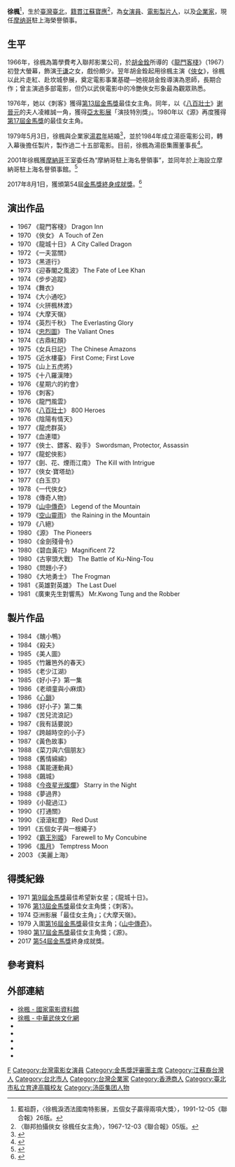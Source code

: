 {{Otheruses|徐枫 (政治人物)}}
{{藝人
| 姓名 = 徐楓
| 類型 = 女藝人
| 圖片 = 19701222徐楓.jpg
| 圖片尺寸 = 
| 圖片簡介 = 
| 本名 = 
| 外文名 = 
| 外文 = 
| 羅馬拼音 = Feng Hsu
| 英文名 = 
| 暱稱 = 
| 其他藝名 = 
| 國籍 = {{ROC}}
| 民族 = 
| 籍貫 = [[江蘇|江蘇]][[宝应县|寶應]]
| 出生日期 = {{birth_date_and_age|1950|12|17}}
| 出生地點 = {{ROC|臺灣省}}[[臺北市|臺北市]]
| 逝世日期 = 
| 逝世地點 = 
| 職業 = 演員、製片人
| 語言 = 
| 三圍 = 
| 教育程度 = [[育達商職|臺北育達商職]]
| 宗教信仰 = 
| 配偶 = {{marriage|徐志強|1976|1978|reason=divorced}}<br>{{marriage|湯君年|1979|2004|reason=widowed}}
| 兒女 = 2子
| 父母 = 
| 音樂類型 = 
| 演奏樂器 = 
| 出道地點 = 臺灣
| 出道作 = 《[[龍門客棧|龍門客棧]]》
| 出道日期 = 1966年
| 代表作 = 1967年《[[俠女|俠女]]》<br>1979年《[[山中傳奇|山中傳奇]]》<br>1981年《[[源|源]]》
| 活躍年代 = 1966年-至今
| 唱片公司 = 
| 經紀公司 = 
| 網站 = 
| 相關團體 = 
| goldenhorseawards = '''最有希望新女星'''<br>1971年 《[[龍城十日|龍城十日]]》<br>{{奖项|award=最佳女主角|year=[[第13屆金馬獎#最佳女主角|1976年]]|title=《[[刺客_(電影)|刺客]]》|role=|year2=[[第17屆金馬獎#最佳劇情片女主角|1980年]]|title2=《[[源|源]]》|role2=}}{{奖项|終身成就獎|[[第54屆金馬獎#終身成就獎|2017年]]}}
| IMDb = 0271799
| 現任成員 = 
| 過往成員 = 
| 音樂專輯 = 
| 電視節目 = 
| 舞台劇 = 
| 書籍 = 
}}
'''徐楓'''{{BD|1950年|12月17日}}<ref>藍祖蔚，〈徐楓淚洒法國南特影展，五個女子贏得兩項大獎〉，1991-12-05《聯合報》26版。</ref>，生於[[臺灣|臺灣]][[臺北|臺北]]，[[籍貫|籍貫]][[江蘇|江蘇]][[寶應縣|寶應]]<ref>〈聯邦拍攝俠女 徐楓任女主角〉，1967-12-03《聯合報》05版。</ref>，為[[女演員|女演員]]、[[電影|電影]][[製片人|製片人]]，以及[[企業家|企業家]]，現任[[摩纳哥|摩纳哥]]駐上海榮譽領事。

==生平==
1966年，徐楓為籌學費考入聯邦影業公司，於[[胡金銓|胡金銓]]所導的《[[龍門客棧|龍門客棧]]》（1967）初登大螢幕，飾演[[于谦|于谦]]之女，戲份頗少。翌年胡金銓起用徐楓主演《[[俠女|俠女]]》，徐楓以此片走紅、赴坎城參展，奠定電影事業基礎—她視胡金銓導演為恩師，長期合作；曾主演過多部電影，但仍以武俠電影中的冷艷俠女形象最為觀眾熟悉。

1976年，她以《刺客》獲得[[第13屆金馬獎|第13屆金馬獎]]最佳女主角。同年，以《[[八百壮士_(1976年电影)|八百壯士]]》[[谢晉元|谢晉元]]的夫人凌維誠一角，獲得[[亞太影展|亞太影展]]「演技特別獎」。1980年以《源》再度獲得[[第17屆金馬獎|第17屆金馬獎]]的最佳女主角。

1979年5月3日，徐楓與企業家[[湯君年|湯君年]]結婚<ref name=apple04>{{cite news|title=丈夫猝逝俠女徐楓崩潰|url=http://www.appledaily.com.tw/appledaily/article/headline/20041015/1306523/|author=|newspaper=[[蘋果日報_(台灣)|蘋果日報 (台灣)]]|access-date=2014-03-04|date=2002-08-12|archive-date=2016-09-25|archive-url=https://web.archive.org/web/20160925224651/http://www.appledaily.com.tw/appledaily/article/headline/20041015/1306523|dead-url=no}}</ref>，並於1984年成立湯臣電影公司，轉入幕後擔任製片，製作過二十五部電影。目前，徐楓為湯臣集團董事長<ref name=tomson>{{cite news|title=董事長介紹|url=http://www.tomson-group.com/big5/co_about.html|author=|work=湯臣集團|access-date=2014-05-18|date=|archive-date=2016-03-05|archive-url=https://web.archive.org/web/20160305002648/http://www.tomson-group.com/big5/co_about.html|dead-url=yes}}</ref>。

2001年徐楓獲[[摩納哥|摩納哥]]王室委任為“摩納哥駐上海名譽領事”，並同年於上海設立摩納哥駐上海名譽領事館。<ref>{{Cite web |url = http://www.fmprc.gov.cn/web/gjhdq_676201/gj_676203/oz_678770/1206_679522/1206x1_679536/ggzwwjjgxx_679540/t576541.shtml |date = 2017年2月 |title = 该国驻我外交机构信息 |publisher = [[中华人民共和国外交部|中华人民共和国外交部]] |accessdate = 2018-06-02 |archive-date = 2018-05-24 |archive-url = https://web.archive.org/web/20180524081736/http://www.fmprc.gov.cn/web/gjhdq_676201/gj_676203/oz_678770/1206_679522/1206x1_679536/ggzwwjjgxx_679540/t576541.shtml |dead-url = no }}</ref>

2017年8月1日，獲頒第54屆[[金馬獎終身成就獎|金馬獎終身成就獎]]。<ref>{{Cite web |url=http://www.goldenhorse.org.tw/news/detail/736 |title=銀幕俠女、金獎製片 徐楓 榮獲第54屆金馬獎終身成就獎 |access-date=2016-08-01 |publisher=台北金馬影展執行委員會 |date=2016-08-01 |archive-date=2017-08-01 |archive-url=https://web.archive.org/web/20170801160457/http://www.goldenhorse.org.tw/news/detail/736 |dead-url=no }}</ref>

==演出作品==
*1967 	《龍門客棧》 	Dragon Inn
*1970 	《俠女》 	A Touch of Zen
*1970 	《龍城十日》 	A City Called Dragon
*1972 	《一夫當關》 	　
*1973 	《黑道行》 	　
*1973 	《迎春閣之風波》 	The Fate of Lee Khan
*1974 	《步步追蹤》 	　
*1974 	《舞衣》 	　
*1974 	《大小通吃》 	　
*1974 	《火拼楓林渡》 	　
*1974 	《大摩天嶺》 	　
*1974 	《英烈千秋》 	The Everlasting Glory
*1974 	《[[忠烈圖|忠烈圖]]》 	The Valiant Ones
*1974 	《古鼎紅顏》 	　
*1975 	《女兵日記》 	The Chinese Amazons
*1975 	《近水樓臺》 	First Come; First Love
*1975 	《山上五虎將》 	　
*1975 	《十八羅漢陣》 	　
*1976 	《星期六的約會》 	　
*1976 	《刺客》 	　
*1976 	《龍門風雲》 	　
*1976 	《[[八百壮士_(1976年电影)|八百壯士]]》   800 Heroes
*1976 	《陰陽有情天》 	　
*1977 	《龍虎群英》 	　
*1977 	《血連環》 	　
*1977 	《俠士、鏢客、殺手》 	Swordsman, Protector, Assassin
*1977 	《龍蛇俠影》 	　
*1977 	《劍、花、煙雨江南》 	The Kill with Intrigue
*1977 	《俠女‧寶塔劫》 	　
*1977 	《白玉京》 	　
*1978 	《一代俠女》 	　
*1978 	《傳奇人物》 	　
*1979 	《[[山中傳奇|山中傳奇]]》 	Legend of the Mountain
*1979 	《[[空山靈雨|空山靈雨]]》  the Raining in the Mountain
*1979 	《八絕》 	　
*1980 	《源》 	The Pioneers
*1980 	《金劍殘骨令》 	　
*1980 	《碧血黃花》 	Magnificent 72
*1980 	《古寧頭大戰》 	The Battle of Ku-Ning-Tou
*1980 	《問題小子》 	　
*1980 	《大地勇士》 	The Frogman
*1981 	《英雄對英雄》 	The Last Duel
*1981 	《廣東先生對響馬》 	Mr.Kwong Tung and the Robber

==製片作品==
*1984 	《醜小鴨》 	　
*1984 	《殺夫》 	　
*1985 	《美人圖》 	　
*1985 	《竹籬笆外的春天》 	　
*1985 	《老少江湖》 	　
*1985 	《好小子》第一集 	　
*1986 	《老頑童與小麻煩》 	　
*1986 	《[[心鎖|心鎖]]》 	　
*1986 	《好小子》第二集 	　
*1987 	《苦兒流浪記》 	　
*1987 	《我有話要說》 	　
*1987 	《跨越時空的小子》 	　
*1987 	《黃色故事》 	　
*1988 	《菜刀與六個朋友》 	　
*1988 	《舊情綿綿》 	　
*1988 	《萬能運動員》 	　
*1988 	《飆城》 	　
*1988 	《[[今夜星光燦爛_(1988年電影)|今夜星光燦爛]]》 	Starry in the Night
*1988 	《夢過界》 	　
*1989 	《小龍過江》 	　
*1990 	《打通關》 	　
*1990 	《滾滾紅塵》 	Red Dust
*1991 	《五個女子與一根繩子》 	　
*1992 	《[[霸王別姬_(電影)|霸王別姬]]》 	Farewell to My Concubine
*1996 	《[[風月|風月]]》 	Temptress Moon
*2003 	《美麗上海》

==得獎紀錄==
*1971   [[第9屆金馬獎|第9屆金馬獎]]最佳希望新女星；《龍城十日》。
*1976 	[[第13屆金馬獎|第13屆金馬獎]]最佳女主角獎；《刺客》。
*1974 	亞洲影展「最佳女主角」；《大摩天嶺》。
*1979 	入圍[[第16屆金馬獎|第16屆金馬獎]]最佳女主角；《[[山中傳奇|山中傳奇]]》。
*1980 	[[第17屆金馬獎|第17屆金馬獎]]最佳女主角獎；《源》。
*2017 	[[第54屆金馬獎|第54屆金馬獎]]終身成就獎。

==參考資料==
<references/>

==外部連結==
* [http://www.ctfa.org.tw/filmmaker/content.php?id=501 徐楓 - 國家電影資料館] {{Wayback|url=http://www.ctfa.org.tw/filmmaker/content.php?id=501 |date=20150923211915 }}
* [http://edu.ocac.gov.tw/culture/chinese/cul_kungfu/c/413-11.htm 徐楓 - 中華武俠文化網] {{Wayback|url=http://edu.ocac.gov.tw/culture/chinese/cul_kungfu/c/413-11.htm |date=20130610044028 }}
* {{imdb name|0271799}}{{en}}
* {{Amg name|204858}}
* {{hkmdb name|3829}}
* {{douban people}}
* {{Mtime people|959592}}

{{start box}}
{{succession box|title=[[金馬獎|金馬獎]]最佳女主角|before=[[盧燕|盧燕]] |after=[[陳秋霞|陳秋霞]] |years=1976年 }}
{{end box}}
{{start box}}
{{succession box|title=[[金馬獎|金馬獎]]最佳女主角|before=[[林鳳嬌|林鳳嬌]] |after=[[張艾嘉|張艾嘉]] |years=1980年 }}
{{end box}}

{{金馬獎最佳女主角|第13·17屆}}
{{金馬獎終身成就獎}}
{{DEFAULTSORT:X}}
[[Category:徐姓|F]]
[[Category:台灣電影女演員|Category:台灣電影女演員]]
[[Category:金馬獎評審團主席|Category:金馬獎評審團主席]]
[[Category:江蘇裔台灣人|Category:江蘇裔台灣人]]
[[Category:台北市人|Category:台北市人]]
[[Category:台灣企業家|Category:台灣企業家]]
[[Category:香港商人|Category:香港商人]]
[[Category:臺北市私立育達高職校友|Category:臺北市私立育達高職校友]]
[[Category:汤臣集团人物|Category:汤臣集团人物]]
